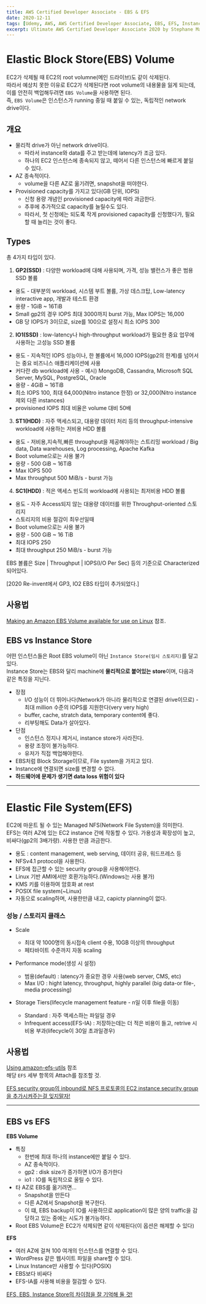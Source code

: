 ```yaml
---
title: AWS Certified Developer Associate - EBS & EFS
date: 2020-12-11
tags: [Udemy, AWS, AWS Certified Developer Associate, EBS, EFS, Instance Store]
excerpt: Ultimate AWS Certified Developer Associate 2020 by Stephane Maarek
---
```


# Elastic Block Store(EBS) Volume

EC2가 삭제될 때 EC2의 root volumne(메인 드라이브)도 같이 삭제된다.  
따라서 예상치 못한 이유로 EC2가 삭제된다면 root volume의 내용물을 잃게 되는데, 이를 안전히 백업해두려면 `EBS Volume`을 사용하면 된다.  
즉, `EBS Volume`은 인스턴스가 running 중일 때 붙일 수 있는, 독립적인 network drive이다.

## 개요

- 물리적 drive가 아닌 network drive이다.
  - 따라서 instance와 data를 주고 받는데에 latency가 조금 있다.
  - 하나의 EC2 인스턴스에 종속되지 않고, 떼어서 다른 인스턴스에 빠르게 붙일 수 있다.
- AZ 종속적이다.
  - volume을 다른 AZ로 옮기려면, snapshot을 떠야한다.
- Provisioned capacity를 가지고 있다(GB 단위, IOPS)
  - 신청 용량 개념인 provisioned capacity에 따라 과금한다.
  - 추후에 추가적으로 capacity를 늘릴수도 있다.
  - 따라서, 첫 신청에는 되도록 작게 provisioned capacity를 신청했다가, 필요할 때 늘리는 것이 좋다.

## Types

총 4가지 타입이 있다.

1. **GP2(SSD)** : 다양한 workload에 대해 사용되며, 가격, 성능 밸런스가 좋은 범용 SSD 볼륨

- 용도 - 대부분의 workload, 시스템 부트 볼륨, 가상 데스크탑, Low-latency interactive app, 개발과 테스트 환경
- 용량 - 1GiB ~ 16TiB
- Small gp2의 경우 IOPS 최대 3000까지 burst 가능, Max IOPS는 16,000
- GB 당 IOPS가 3이므로, size를 100으로 설정시 최소 IOPS 300

2. **IO1(SSD)** : low-latency나 high-throughput workload가 필요한 중요 업무에 사용하는 고성능 SSD 볼륨

- 용도 - 지속적인 IOPS 성능이나, 한 볼륨에서 16,000 IOPS(gp2의 한계)를 넘어서는 중요 비즈니스 애플리케이션에 사용
- 커다란 db workload에 사용 - 예시) MongoDB, Cassandra, Microsoft SQL Server, MySQL, PostgreSQL, Oracle
- 용량 - 4GiB ~ 16TiB
- 최소 IOPS 100, 최대 64,000(Nitro instance 한정) or 32,000(Nitro instance 제외 다른 instances)
- provisioned IOPS 최대 비율은 volume 대비 50배

3. **ST1(HDD)** : 자주 액세스되고, 대용량 데이터 처리 등의 throughput-intensive workload에 사용하는 저비용 HDD 볼륨

- 용도 - 저비용,지속적,빠른 throughput을 제공해야하는 스트리밍 workload / Big data, Data warehouses, Log processing, Apache Kafka
- Boot volume으로는 사용 불가
- 용량 - 500 GiB ~ 16TiB
- Max IOPS 500
- Max throughput 500 MiB/s - burst 가능

4. **SC1(HDD)** : 적은 액세스 빈도의 workload에 사용되는 최저비용 HDD 볼륨

- 용도 - 자주 Access되지 않는 대용량 데이터를 위한 Throughput-oriented 스토리지
- 스토리지의 비용 절감이 최우선일때
- Boot volume으로는 사용 불가
- 용량 - 500 GiB ~ 16 TiB
- 최대 IOPS 250
- 최대 throughput 250 MiB/s - burst 가능

EBS 볼륨은 Size | Throughput | IOPS(I/O Per Sec) 등의 기준으로 Characterized 되어있다.

[2020 Re-invent에서 GP3, IO2 EBS 타입이 추가되었다.]

## 사용법

[Making an Amazon EBS Volume available for use on Linux](https://docs.aws.amazon.com/AWSEC2/latest/UserGuide/ebs-using-volumes.html) 참조.

## EBS vs Instance Store

어떤 인스턴스들은 Root EBS volume이 아닌 `Instance Store(임시 스토리지)`를 달고 있다.  
Instance Store는 EBS와 달리 machine에 **물리적으로 붙어있는 store**이며, 다음과 같은 특징을 지닌다.

- 장점
  - I/O 성능이 더 뛰어나다(Network가 아니라 물리적으로 연결된 drive이므로) - 최대 million 수준의 IOPS를 지원한다(very very high)
  - buffer, cache, stratch data, temporary content에 좋다.
  - 리부팅해도 Data가 살아있다.
- 단점
  - 인스턴스 정지나 제거시, instance store가 사라진다.
  - 용량 조정이 불가능하다.
  - 유저가 직접 백업해야한다.
- EBS처럼 Block Storage이므로, File system을 가지고 있다.
- Instance에 연결되면 size를 변경할 수 없다.
- **하드웨어에 문제가 생기면 data loss 위험이 있다**

---

# Elastic File System(EFS)

EC2에 마운트 될 수 있는 Managed NFS(Network File System)을 의미한다.  
EFS는 여러 AZ에 있는 EC2 instance 간에 작동할 수 있다. 가용성과 확장성이 높고, 비싸다(gp2의 3배가량). 사용한 만큼 과금한다.

- 용도 : content management, web serving, 데이터 공유, 워드프레스 등
- NFSv4.1 protocol을 사용한다.
- EFS에 접근할 수 있는 security group을 사용해야한다.
- Linux 기반 AMI에서만 호환가능하다.(Windows는 사용 불가)
- KMS 키를 이용하여 암호화 at rest
- POSIX file system(~Linux)
- 자동으로 scaling하며, 사용한만큼 내고, capicty planning이 없다.

### 성능 / 스토리지 클래스

- Scale
  - 최대 약 1000명의 동시접속 client 수용, 10GB 이상의 throughput
  - 페타바이트 수준까지 자동 scaling
- Performance mode(생성 시 설정)

  - 범용(default) : latency가 중요한 경우 사용(web server, CMS, etc)
  - Max I/O : hight latency, throughput, highly parallel (big data-or file-, media processing)

- Storage Tiers(lifecycle management feature - n일 이후 file을 이동)
  - Standard : 자주 액세스하는 파일일 경우
  - Infrequent access(EFS-IA) : 저장하는데는 더 적은 비용이 들고, retrive 시 비용 부과(lifecycle이 30일 초과일경우)

## 사용법

[Using amazon-efs-utils](https://docs.aws.amazon.com/efs/latest/ug/using-amazon-efs-utils.html) 참조  
해당 `EFS` 세부 항목의 Attach를 참조할 것.

<U>
  EFS security group의 inbound로 NFS 프로토콜의 EC2 instance security group을
  추가시켜주는걸 잊지말자!
</U>

---

## EBS vs EFS

**EBS Volume**

- 특징
  - 한번에 최대 하나의 instance에만 붙일 수 있다.
  - AZ 종속적이다.
  - gp2 : disk size가 증가하면 I/O가 증가한다
  - io1 : IO를 독립적으로 올릴 수 있다.
- 타 AZ로 EBS를 옮기려면...
  - Snapshot을 만든다
  - 다른 AZ에서 Snapshot을 복구한다.
  - 이 떄, EBS backup이 IO를 사용하므로 application이 많은 양의 traffic을 감당하고 있는 중에는 시도가 불가능하다.
- Root EBS Volume은 EC2가 삭제되면 같이 삭제된다(이 옵션은 해제할 수 있다)

**EFS**

- 여러 AZ에 걸쳐 100 여개의 인스턴스를 연결할 수 있다.
- WordPress 같은 웹사이트 파일을 share할 수 있다.
- Linux Instance만 사용할 수 있다(POSIX)
- EBS보다 비싸다
- EFS-IA를 사용해 비용을 절감할 수 있다.

<U>EFS, EBS, Instance Store의 차이점을 잘 기억해 둘 것!<U>
